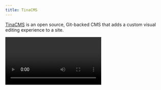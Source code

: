 ```yaml
---
title: TinaCMS
---
```


[TinaCMS](https://tina.io/) is an open source, Git-backed CMS that adds a custom visual editing
experience to a site.

<Video title="Editing with TinaCMS" videoId="721982027" />

While Tina is originally made for Next.js sites, it can also be used as content source for Capri.

When used with Capri, you get a completely static site that does not need a Node server and can be deployed
to any static hosting service, including S3, GitHub Pages, surge or Firebase Hosting.

The cool thing is that the resulting website will ship **zero KB of JavaScript** to the browser.
Still, under `/admin` you get the full Tina editing experience as single page app!

The easiest way to get started is by using the 1-click starter. First go to [app.tina.io](https://app.tina.io/)
and sign in with your GitHub account. Then click on the deploy button below:

[![Deploy with Vercel](https://vercel.com/button)](https://vercel.com/new/clone?demo-image=https%3A%2F%2Fapp.tina.io%2Fimages%2Ftina-cloud-starter.png&demo-title=Capri+with+Tina+Starter&demo-url=https%3A%2F%2Fgithub.com%2Ftinacms%2Ftina-cloud-starter%2Ftree%2Fmain&repository-name=tinacms-cloud-capri&project-name=tinacms-cloud-capri&redirect-url=https%3A%2F%2Fapp.tina.io%2Fprojects%2Fstarter&demo-description=A+Capri+site+powered+by+Tina.&repository-url=https%3A%2F%2Fgithub.com%2Fcapri-js%2Ftinacms-cloud-capri%2Ftree%2Fmain&integration-ids=oac_16ZYZ0RVRarpKj9Ninm5WkbR)

Here is a screencast of what will happen when you click the button:

<Video videoId="721979817" title="1-click starter" />

The [source code for this demo](https://github.com/capri-js/tinacms-cloud-capri) is on GitHub.

There is also a [stripped down version](https://github.com/capri-js/tinacms-barebones-capri) that contains
only the bar minimum code.

## Things to note

The official TinaCMS starter templates are all based on Next.js. In order to make them work with Capri,
a few things need to be changed.

### Routing

In contrast to Next.js, Capri has no built-in routing solution. Since the Tina admin UI uses
[React Router](https://reactrouter.com/) it makes sense to use it for the website too.

### Data fetching

In Next.js data is fetched externally and passed to the pages as props. With Capri, every component can fetch
its own data. Capri uses suspense to wait for the asynchronously loaded data so that it can be included in
the rendered result. You can use any data fetching library with suspense support. For the Tina starters we
chose [SWR](https://swr.vercel.app/).

### CommonJS vs. ESM

By default, Capri sites use `"type": "module"` in their `package.json`. As Tina does not work well in a
native ESM environment, the easiest solution is to use CommonJS for the whole project.

Some more trickery is needed to get everything working with Vite. One of the dependencies uses moment.js
which is [not very ESM-friendly](https://github.com/vitejs/vite/issues/1724#issuecomment-767619642).
Luckily, we can fix this by setting up an alias.
Another dependency tries to read `process.platform` which is not exposed by Vite, so we have to define
it, too. The final `vite.config.ts` looks like this:

```ts
import react from "@vitejs/plugin-react";
import { defineConfig } from "vite";

export default defineConfig(async () => {
  // Since Capri is ESM-only we have to use usa a dynamic import:
  const { default: capri } = await import("@capri-js/react/vite-plugin");
  return {
    plugins: [
      react(),
      capri({
        ssrFormat: "commonjs", // Generate the SSR bundle as CommonJS
        spa: "/admin",
      }),
    ],
    // Fix moment.js by explicitly importing the CJS version
    resolve: {
      alias: [{ find: "moment", replacement: "moment/moment.js" }],
    },
    define: {
      "process.platform": "'browser'",
    },
  };
});
```
